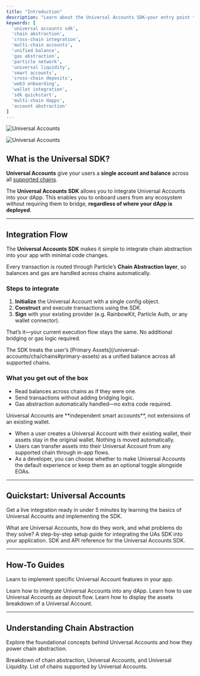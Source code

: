 ```yaml
---
title: "Introduction"
description: "Learn about the Universal Accounts SDK—your entry point to integrating chain abstraction."
keywords: [
  'universal accounts sdk',
  'chain abstraction',
  'cross-chain integration',
  'multi-chain accounts',
  'unified balance',
  'gas abstraction',
  'particle network',
  'universal liquidity',
  'smart accounts',
  'cross-chain deposits',
  'web3 onboarding',
  'wallet integration',
  'sdk quickstart',
  'multi-chain dapps',
  'account abstraction'
]
---
```


<Frame caption="User flow of Particle Network's Universal Accounts.">
  <img
    className="block dark:hidden"
    src="/intro/images/universal-accounts.png"
    alt="Universal Accounts"
  />

  <img
    className="hidden dark:block"
    src="/intro/images/universal-accounts.png"
    alt="Universal Accounts"
  />
</Frame>

## What is the Universal SDK?

**Universal Accounts** give your users a **single account and balance** across all [supported chains](/universal-accounts/cha/chains).

The **Universal Accounts SDK** allows you to integrate Universal Accounts into your dApp. This enables you to onboard users from any ecosystem without requiring them to bridge, **regardless of where your dApp is deployed**.

---

## Integration Flow

The **Universal Accounts SDK** makes it simple to integrate chain abstraction into your app with minimal code changes.

Every transaction is routed through Particle’s **Chain Abstraction layer**, so balances and gas are handled across chains automatically.

### Steps to integrate

1. **Initialize** the Universal Account with a single config object.
2. **Construct** and execute transactions using the SDK.
3. **Sign** with your existing provider (e.g. RainbowKit, Particle Auth, or any wallet connector).

That’s it—your current execution flow stays the same. No additional bridging or gas logic required.

<Info>
  The SDK treats the user’s [Primary Assets](/universal-accounts/cha/chains#primary-assets) as a unified balance across all supported chains.
</Info>

### What you get out of the box

- Read balances across chains as if they were one.
- Send transactions without adding bridging logic.
- Gas abstraction automatically handled—no extra code required.

<Note>
  Universal Accounts are **independent smart accounts**, not extensions of an existing wallet.

  - When a user creates a Universal Account with their existing wallet, their assets stay in the original wallet. Nothing is moved automatically.
  - Users can transfer assets into their Universal Account from any supported chain through in-app flows.
  - As a developer, you can choose whether to make Universal Accounts the default experience or keep them as an optional toggle alongside EOAs.
</Note>

---

## Quickstart: Universal Accounts

Get a live integration ready in under 5 minutes by learning the basics of Universal Accounts and implementing the SDK.

<CardGroup cols="3">
  <Card title="Introduction to Universal Accounts" icon="user" href="/intro/universal-accounts">
    What are Universal Accounts, how do they work, and what problems do they solve?
  </Card>
  <Card title="Getting Started" icon="rocket" href="/universal-accounts/cha/web-quickstart">
    A step-by-step setup guide for integrating the UAs SDK into your application.
  </Card>
  <Card title="UA SDK Reference" icon="code" href="/universal-accounts/ua-reference/desktop/web">
    SDK and API reference for the Universal Accounts SDK.
  </Card>
</CardGroup>

---

## How-To Guides

Learn to implement specific Universal Account features in your app.

<CardGroup cols="1">
  <Card title="Integrate Universal Accounts" icon="dollar-sign" href="/universal-accounts/cha/how-to/provider">
    Learn how to integrate Universal Accounts into any dApp.
  </Card>
  <Card title="Use Universal Accounts as deposit flow" icon="paper-plane-top" href="/universal-accounts/cha/how-to/deposit-flow">
    Learn how to use Universal Accounts as deposit flow.
  </Card>
  <Card title="Displaying An Assets Breakdown" icon="paper-plane-top" href="/universal-accounts/cha/how-to/balances">
    Learn how to display the assets breakdown of a Universal Account.
  </Card>
</CardGroup>

---

## Understanding Chain Abstraction

Explore the foundational concepts behind Universal Accounts and how they power chain abstraction.

<CardGroup cols="1">
  <Card title="What Is Chain Abstraction?" icon="layer-group" href="/intro/what-is-cha">
    Breakdown of chain abstraction, Universal Accounts, and Universal Liquidity.
  </Card>
  <Card title="Supported Chains" icon="network-wired" href="/universal-accounts/cha/chains">
    List of chains supported by Universal Accounts.
  </Card>
</CardGroup>
